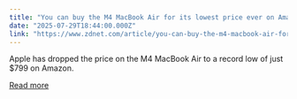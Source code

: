 ```yaml
---
title: "You can buy the M4 MacBook Air for its lowest price ever on Amazon right now"
date: "2025-07-29T18:44:00.000Z"
link: "https://www.zdnet.com/article/you-can-buy-the-m4-macbook-air-for-its-lowest-price-ever-on-amazon-right-now/"
---
```


Apple has dropped the price on the M4 MacBook Air to a record low of just $799 on Amazon.

[Read more](https://www.zdnet.com/article/you-can-buy-the-m4-macbook-air-for-its-lowest-price-ever-on-amazon-right-now/)
